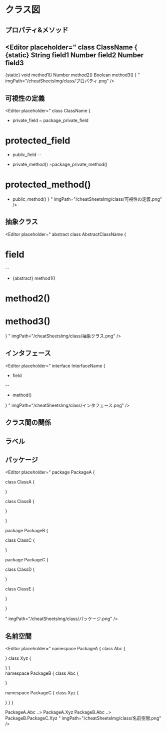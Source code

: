 # クラス図

## プロパティ&メソッド

<Editor placeholder="
class ClassName { 
  {static} String field1
  Number field2 
  Number field3 
  -- 
  {static} void method1()
   Number method2()
   Boolean method3()
  }
  " imgPath="/cheatSheetsImg/class/プロパティ.png"
/>

## 可視性の定義

<Editor placeholder="
class ClassName { 
 - private_field 
 ~ package_private_field 
 # protected_field 
 + public_field 
 -- 
 - private_method() 
  ~package_private_method() 
 # protected_method() 
 + public_method() 
 }
  " imgPath="/cheatSheetsImg/class/可視性の定義.png"
/>

## 抽象クラス

<Editor placeholder="
abstract class AbstractClassName { 
 # field 
 -- 
 - {abstract} method1() 
 # method2() 
 # method3() 
 }
  " imgPath="/cheatSheetsImg/class/抽象クラス.png"
/>

## インタフェース

<Editor placeholder="
interface InterfaceName { 
  
 - field 

 -- 

 + method() 

 }
  " imgPath="/cheatSheetsImg/class/インタフェース.png"
/>

## クラス間の関係

<Editor placeholder="
 Class01 <|-- Class02 
 Class03 *-- Class04 
 Class05 o-- Class06 
 Class07 .. Class08 
 Class09 -- Class10
   " imgPath="/cheatSheetsImg/class/クラス間の関係1.png"
/>
 
<Editor placeholder="
 Class11 <|.. Class12 
 Class13 --> Class14 
 Class15 ..> Class16 
 Class17 ..|> Class18 
 Class19 <--* Class20
   " imgPath="/cheatSheetsImg/class/クラス間の関係2.png"
/>

<Editor placeholder="
 Class21 #-- Class22 
 Class23 x-- Class24 
 Class25 }-- Class26 
 Class27 +-- Class28 
 Class29 ^-- Class30
  " imgPath="/cheatSheetsImg/class/クラス間の関係3.png"
/>

## ラベル

<Editor placeholder="
ClassA *--  ClassB : contains
" imgPath="/cheatSheetsImg/class/ラベル.png"
/>

## パッケージ

<Editor placeholder="
 package PackageA { 
  
 class ClassA { 
  

 } 

 class ClassB { 
  

 } 

 } 



 package PackageB { 
  
   class ClassC { 
  

 } 

 package PackageC { 
  
   class ClassD { 
  

 } 



 class ClassE { 
  

 } 

 } 

 " imgPath="/cheatSheetsImg/class/パッケージ.png"
/>

## 名前空間

<Editor placeholder="
namespace PackageA { 
 class Abc { 
  
 } 
 class Xyz { 
  
 } 
 }  
 namespace PackageB { 
   class Abc { 
  
 } 
 
 namespace PackageC { 
   class Xyz { 
  
 } 
 } 
 } 
 
 PackageA.Abc ..> PackageA.Xyz 
 PackageB.Abc ..> PackageB.PackageC.Xyz
" imgPath="/cheatSheetsImg/class/名前空間.png"
/>
